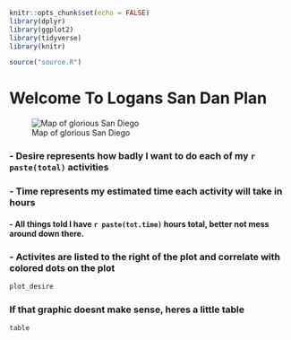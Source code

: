 
```r
knitr::opts_chunk$set(echo = FALSE)
library(dplyr)
library(ggplot2)
library(tidyverse)
library(knitr)

source("source.R")
```

# Welcome To Logans San Dan Plan
![Map of glorious San Diego](san.dan.jpg)

### - Desire represents how badly I want to do each of my `r paste(total)` activities
### - Time represents my estimated time each activity will take in hours
#### - All things told I have `r paste(tot.time)` hours total, better not mess around down there.
### - Activites are listed to the right of the plot and correlate with colored dots on the plot

```r
plot_desire
```

### If that graphic doesnt make sense, heres a little table
```r
table
```




















